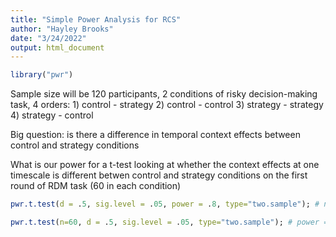 ```yaml
---
title: "Simple Power Analysis for RCS"
author: "Hayley Brooks"
date: "3/24/2022"
output: html_document
---
```


```r
library("pwr")
```

Sample size will be 120 participants, 2 conditions of risky decision-making task, 4 orders:
1) control - strategy
2) control - control
3) strategy - strategy
4) strategy - control

Big question: is there a difference in temporal context effects between control and strategy conditions

What is our power for a t-test looking at whether the context effects at one timescale is different betwen control and strategy conditions on the first round of RDM task (60 in each condition)
```r
pwr.t.test(d = .5, sig.level = .05, power = .8, type="two.sample"); # need 64 participants in each group to detect medium effect size with power of .8

pwr.t.test(n=60, d = .5, sig.level = .05, type="two.sample"); # power = 0.7752659
```

